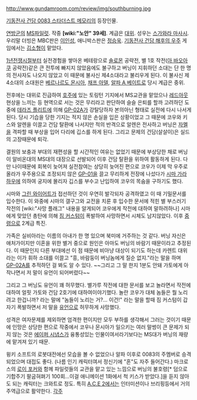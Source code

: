 http://www.gundamroom.com/review/img/southburning.jpg

[[기동전사 건담 0083 스타더스트 메모리]]의 등장인물.

[[연방군]]의 [[MS]]파일럿. 작중 '''[wiki:"노안" 39세]'''. 계급은 [[대위]]. 성우는 [[스가와라 마사시]]. 우리말 더빙은 MBC판은 [[이인성]], 애니박스판은 [[정승욱]]. [[기동전사 건담 해후의 우주]] 게임에서는 [[김소형]]이 맡았다.

[[1년전쟁]]시절부터 실전경험을 쌓아온 베테랑으로 [[솔로몬]] 공략전, 별 1호 작전([[아 바오아 쿠]] 공략전)같은 큰 전투에 빠지지 않았음에도 불구하고 버닝이 지휘하던 소대는 단 한 명의 전사자도 나오지 않았고 이 때문에 불사신 제4소대라고 불리우게 된다. 이 불사신 제4소대의 소대원은 [[베르나르도 몬시아]], [[채프 아델]], [[알파 A 베이트]]로 당시 계급은 중위.

전후에는 대위로 진급하여 [[호주]]에 있는 토링턴 기지에서 MS교관을 맡았으나 [[레드아웃]] 현상을 느끼는 등 현역으로 서는 것은 무리라고 판단하여 슬슬 은퇴를 할까 고려하던 도중에 [[데라즈 플리트]]에 의해 [[GP-02A]]가 강탈당하자 본의아닌 형태로 실전에 다시 나서게 된다. 당시 기습을 당한 기지는 적지 않은 손실을 입은 상황이었고 그 때문에 코우와 키스와 알렌을 이끌고 건담 탈환에 나서지만 적의 반격으로 알렌은 전사하고 버닝은 [[자멜]]을 격파할 때 부상을 입어 다리에 깁스를 하게 된다. 그리고 문제의 건담(살살이)은 실드의 고장때문에 퇴각.

결원의 보충과 부대의 재편성을 할 시간적인 여유는 없었기 때문에 부상당한 채로 버닝이 알비온대의 MS대의 대장으로 선발되어 이후 건담 탈환을 위하여 활동하게 된다. 다만 나이때문에 회복이 늦어져 실전참여는 상당히 늦어진 편으로 코우가 이제 막 우주로 올라가 우주용으로 조정되지 않은 [[GP-01]]을 끌고 무리하게 전장에 나섰다가 [[시마 가라하우]]에 의하여 궁지에 몰리자 깁스를 부수고 난입하여 코우의 목숨을 구하기도 했다.

시마와 [[그린 와이어트]]가 접선하던 것이 우연히 발각되자 공격하였고 이 때 기밀문서를 입수한다. 이 와중에 시마의 갤구그와 교전을 치룬 후 입수한 문서에 적힌 별 부스러기 작전의 [wiki:"사망 플래그" 내용을 알게되어 코우에게 작전에 대하여 말하려하나] 시마에게 맞았던 총탄에 의해 [[짐 커스텀]]이 폭발하여 사망하면서 시체도 남지않았다. 이후 [[중령]]으로 2계급 특진.

가족은 실비아라는 이름의 아내가 한 명 있으며 북미에 거주하는 것 같다. 버닝 자신은 애처가이지만 이혼을 위한 별거 중으로 원인은 아마도 버닝의 바람기 때문이라고 추정된다. 이 때문인지 다른 부대에선 이 점 때문에 비아냥 대상이 되기도 하는데 카렌트 대위라는 이가 휘하 소대를 이끌고 "흥, 바람둥이 버닝놈에게 질순 없지."라는 말을 하며 [[GP-02A]]를 추적하던 걸 봐도 알 수 있다. ~~그리고 그 말 한지 1분도 안돼 가토에게 아작나면서 저 말이 유언이 되어버렸다~~

그리고 그 버닝도 유언이 꽤 허무했다. 별가루 작전에 대한 문서를 보고 놀라면서 작전에 대하여 얼핏 가토와 건담 2호기에 대하여이야기했다. 놀란 코우가 대체 놈들은 뭘 노리려고 한겁니까? 라는 말에 "놈들이 노리는 거?... 이건!" 라는 말을 할때 짐 커스텀이 갑자기 폭발하면서 저 말을 [[유언]]으로 허무하게 사망했다.

성격은 여자문제를 제외하면 엄격한 편이지만 모두 부하를 생각해서 그러는 것이기 때문에 인망은 상당한 편으로 작중에서 코우나 몬시아가 일으키는 여러 말썽이 큰 문제가 되지 않는 것은 [[에이퍼 시냅스]]가 융통성있는 인물이여서라기보다는 MS대가 버닝의 재량에 맡겨져 있기 때문.

윙키 소프트의 로봇대전에선 모습을 볼 수 없었으나 알파 이후로 0083의 주멤버로 승격되었으며 대접도 좋다. (나름 인기 캐릭터여서 정신기에 "혼"도 자주 들어간다.) 마크로스의 [[로이 포커]]와 함께 파일럿들의 교관을 맡고 있는 느낌으로 버닝의 불호령[* 덤으로 기합주기 팔굽혀펴기 100회...이걸 애니메이션 1화에서 척 키스가 받았다.]을 듣지 않아도 되는 캐릭터는 크와트로 정도. 특히 [[A.C.E 2]]에서는 인터미션이나 브리핑등에서 거의 주역급으로 활약한다.
[[각주]]
